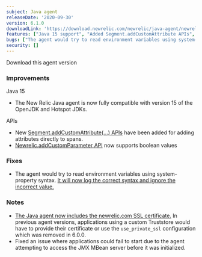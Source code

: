 ```yaml
---
subject: Java agent
releaseDate: '2020-09-30'
version: 6.1.0
downloadLink: 'https://download.newrelic.com/newrelic/java-agent/newrelic-agent/6.1.0/'
features: ["Java 15 support", "Added Segment.addCustomAttribute APIs", "Newrelic.addCustomParameter API now supports boolean values", "The Java agent now includes the newrelic.com SSL certificate"]
bugs: ["The agent would try to read environment variables using system-property syntax", "Fixed an issue where applications could fail to start due to the agent attempting to access the JMX MBean server before it was initialized"]
security: []
---
```

<ButtonGroup>
  <ButtonLink
    role="button"
    to="https://download.newrelic.com/newrelic/java-agent/newrelic-agent/6.1.0/"
    variant="primary"
  >
    Download this agent version
  </ButtonLink>
</ButtonGroup>

### Improvements

Java 15

* The New Relic Java agent is now fully compatible with version 15 of the OpenJDK and Hotspot JDKs.

APIs

* New [Segment.addCustomAttribute(...) APIs](https://newrelic.github.io/java-agent-api/javadoc/com/newrelic/api/agent/Segment.html) have been added for adding attributes directly to spans.
* [Newrelic.addCustomParameter API](https://github.com/newrelic/newrelic-java-agent/pull/70) now supports boolean values

### Fixes

* The agent would try to read environment variables using system-property syntax. [It will now log the correct syntax and ignore the incorrect value.](https://github.com/newrelic/newrelic-java-agent/pull/39)

### Notes

* [The Java agent now includes the newrelic.com SSL certificate.](https://github.com/newrelic/newrelic-java-agent/pull/54) In previous agent versions, applications using a custom Truststore would have to provide their certificate or use the `use_private_ssl` configuration which was removed in 6.0.0.
* Fixed an issue where applications could fail to start due to the agent attempting to access the JMX MBean server before it was initialized.
